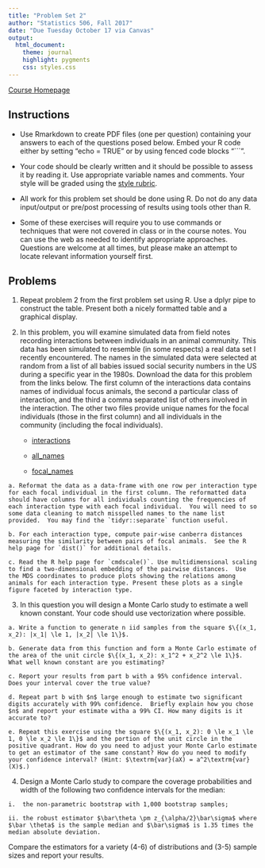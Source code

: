 ```yaml
---
title: "Problem Set 2"
author: "Statistics 506, Fall 2017"
date: "Due Tuesday October 17 via Canvas"
output:
  html_document:
    theme: journal
    highlight: pygments
    css: styles.css
---
```


[Course Homepage](https://jbhender.github.io/Stats506/)

## Instructions

  + Use Rmarkdown to create PDF files (one per question) containing your answers to each of the questions posed below. Embed your R code either by setting
  "echo = TRUE" or by using fenced code blocks "```". 

  + Your code should be clearly written and it should be possible to assess it by reading it. Use appropriate variable names and comments. Your style will be graded using the 
  [style rubric]("./StyleRubric.html").

  + All work for this problem set should be done using R. Do not do any data input/output or pre/post processing of results using tools other than R.

  + Some of these exercises will require you to use commands or techniques that were not covered in class or in the course notes. You can use the web as needed to identify appropriate approaches. Questions are welcome at all times, but please make an attempt to locate relevant information yourself first.

## Problems

  1. Repeat problem 2 from the first problem set using R.  Use a dplyr pipe to construct the table. Present both a nicely formatted table and a graphical display.
  
  2. In this problem, you will examine simulated data from field notes recording interactions between individuals in an animal community. This data has been simulated to resemble (in some respects) a real data set I recently encountered.  The names in the simulated data were selected at random from a list of
all babies issued social security numbers in the US during a specific year in the 1980s.  Download the data for this problem from the links below. The first column of the interactions data contains names of individual focus animals, the second a particular class of interaction, and the third a comma separated list of others involved in the interaction. The other two files provide unique names for the focal individuals (those in the first column) and all individuals in the community (including the focal individuals).


      + [interactions](Stats506_F17_ps2_interactions.csv)

      + [all_names](Stats506_F17_ps2_all_names.csv)
  
      + [focal_names](Stats506_F17_ps2_focal_names.csv)
  
    a. Reformat the data as a data-frame with one row per interaction type for each focal individual in the first column. The reformatted data should have columns for all individuals counting the frequencies of each interaction type with each focal individual.  You will need to so some data cleaning to match misspelled names to the name list provided.  You may find the `tidyr::separate` function useful. 
    
    b. For each interaction type, compute pair-wise canberra distances measuring the similarity between pairs of focal animals.  See the R help page for `dist()` for additional details.

    c. Read the R help page for `cmdscale()`. Use multidimensional scaling to find a two-dimensional embedding of the pairwise distances.  Use the MDS coordinates to produce plots showing the relations among animals for each interaction type. Present these plots as a single figure faceted by interaction type.
    
  3. In this question you will design a Monte Carlo
    study to estimate a well known constant. Your code should use vectorization where possible.  
    
    a. Write a function to generate n iid samples from the square $\{(x_1, x_2): |x_1| \le 1, |x_2| \le 1\}$.
    
    b. Generate data from this function and form a Monte Carlo estimate of the area of the unit circle $\{(x_1, x_2): x_1^2 + x_2^2 \le 1\}$. What well known constant are you estimating?
    
    c. Report your results from part b with a 95% confidence interval. Does your interval cover the true value? 
    
    d. Repeat part b with $n$ large enough to estimate two significant digits accurately with 99% confidence.  Briefly explain how you chose $n$ and report your estimate witha a 99% CI. How many digits is it accurate to?
    
    e. Repeat this exercise using the square $\{(x_1, x_2): 0 \le x_1 \le 1, 0 \le x_2 \le 1\}$ and the portion of the unit circle in the positive quadrant. How do you need to adjust your Monte Carlo estimate to get an estimator of the same constant? How do you need to modify your confidence interval? (Hint: $\textrm{var}(aX) = a^2\textrm{var}(X)$.) 
    
  4.  Design a Monte Carlo study to compare the coverage probabilities and width of the following two confidence intervals for the median:

    i.  the non-parametric bootstrap with 1,000 bootstrap samples;
  
    ii. the robust estimator $\bar\theta \pm z_{\alpha/2}\bar\sigma$ where $\bar \theta$ is the sample median and $\bar\sigma$ is 1.35 times the median absolute deviation. 
  
  Compare the estimators for a variety (4-6) of distributions and (3-5) sample sizes
  and report your results.
